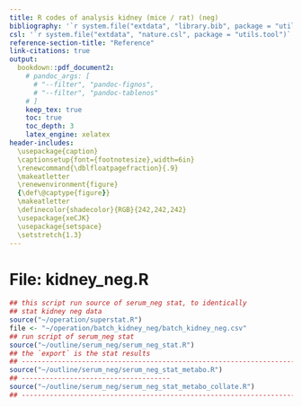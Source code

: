 ```yaml
---
title: R codes of analysis kidney (mice / rat) (neg)
bibliography: '`r system.file("extdata", "library.bib", package = "utils.tool")`'
csl: '`r system.file("extdata", "nature.csl", package = "utils.tool")`'
reference-section-title: "Reference"
link-citations: true
output:
  bookdown::pdf_document2:
    # pandoc_args: [
      # "--filter", "pandoc-fignos",
      # "--filter", "pandoc-tablenos"
    # ]
    keep_tex: true
    toc: true
    toc_depth: 3
    latex_engine: xelatex
header-includes:
  \usepackage{caption}
  \captionsetup{font={footnotesize},width=6in}
  \renewcommand{\dblfloatpagefraction}{.9}
  \makeatletter
  \renewenvironment{figure}
  {\def\@captype{figure}}
  \makeatletter
  \definecolor{shadecolor}{RGB}{242,242,242}
  \usepackage{xeCJK}
  \usepackage{setspace}
  \setstretch{1.3} 
---
```



# File: kidney_neg.R

```r
## this script run source of serum_neg stat, to identically
## stat kidney neg data
source("~/operation/superstat.R")
file <- "~/operation/batch_kidney_neg/batch_kidney_neg.csv"
## run script of serum_neg stat
source("~/outline/serum_neg/serum_neg_stat.R")
## the `export` is the stat results
## ---------------------------------------------------------------------- 
source("~/outline/serum_neg/serum_neg_stat_metabo.R")
## ------------------------------------- 
source("~/outline/serum_neg/serum_neg_stat_metabo_collate.R")
## ---------------------------------------------------------------------- 
```

